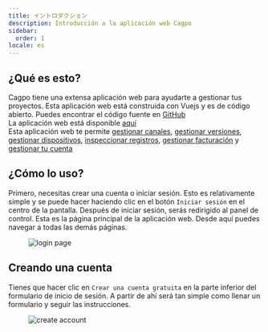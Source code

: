 ```yaml
---
title: イントロダクション
description: Introducción a la aplicación web Cagpo
sidebar:
  order: 1
locale: es
---
```


## ¿Qué es esto?

Cagpo tiene una extensa aplicación web para ayudarte a gestionar tus proyectos. Esta aplicación web está construida con Vuejs y es de código abierto. Puedes encontrar el código fuente en [GitHub](https://github.com/Cap-go/capgo/tree/main/src/) \
La aplicación web está disponible [aquí](https://webcapgoapp/) \
Esta aplicación web te permite [gestionar canales](/docs/webapp/channels/), [gestionar versiones](/docs/webapp/bundles/), [gestionar dispositivos](/docs/webapp/devices/), [inspeccionar registros](/docs/webapp/logs/), [gestionar facturación](/docs/webapp/settings/) y [gestionar tu cuenta](/docs/webapp/settings/)

## ¿Cómo lo uso?

Primero, necesitas crear una cuenta o iniciar sesión. Esto es relativamente simple y se puede hacer haciendo clic en el botón `Iniciar sesión` en el centro de la pantalla. Después de iniciar sesión, serás redirigido al panel de control. Esta es la página principal de la aplicación web. Desde aquí puedes navegar a todas las demás páginas.

<figure><img src="/loginwebp" alt="login page" /><figcaption></figcaption></figure>

## Creando una cuenta

Tienes que hacer clic en `Crear una cuenta gratuita` en la parte inferior del formulario de inicio de sesión. A partir de ahí será tan simple como llenar un formulario y seguir las instrucciones.

<figure><img src="/create-accountwebp" alt="create account" /><figcaption></figcaption></figure>

